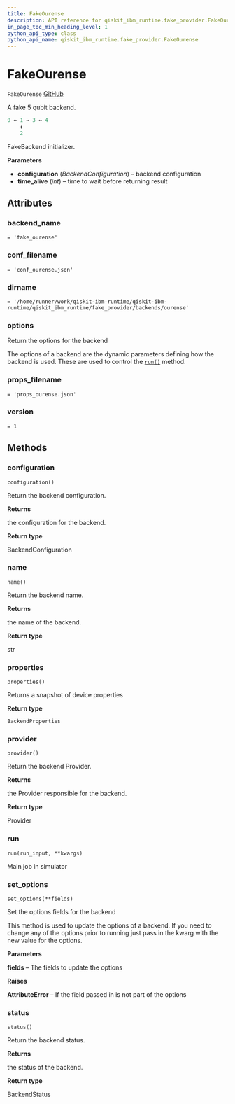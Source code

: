 ```yaml
---
title: FakeOurense
description: API reference for qiskit_ibm_runtime.fake_provider.FakeOurense
in_page_toc_min_heading_level: 1
python_api_type: class
python_api_name: qiskit_ibm_runtime.fake_provider.FakeOurense
---
```


# FakeOurense

<span id="qiskit_ibm_runtime.fake_provider.FakeOurense" />

`FakeOurense` [GitHub](https://github.com/qiskit/qiskit-ibm-runtime/tree/stable/0.19/qiskit_ibm_runtime/fake_provider/backends/ourense/fake_ourense.py "view source code")

A fake 5 qubit backend.

```python
0 ↔ 1 ↔ 3 ↔ 4
    ↕
    2
```

FakeBackend initializer.

**Parameters**

*   **configuration** (*BackendConfiguration*) – backend configuration
*   **time\_alive** (*int*) – time to wait before returning result

## Attributes

<span id="qiskit_ibm_runtime.fake_provider.FakeOurense.backend_name" />

### backend\_name

`= 'fake_ourense'`

<span id="qiskit_ibm_runtime.fake_provider.FakeOurense.conf_filename" />

### conf\_filename

`= 'conf_ourense.json'`

<span id="qiskit_ibm_runtime.fake_provider.FakeOurense.dirname" />

### dirname

`= '/home/runner/work/qiskit-ibm-runtime/qiskit-ibm-runtime/qiskit_ibm_runtime/fake_provider/backends/ourense'`

<span id="qiskit_ibm_runtime.fake_provider.FakeOurense.options" />

### options

Return the options for the backend

The options of a backend are the dynamic parameters defining how the backend is used. These are used to control the [`run()`](#qiskit_ibm_runtime.fake_provider.FakeOurense.run "qiskit_ibm_runtime.fake_provider.FakeOurense.run") method.

<span id="qiskit_ibm_runtime.fake_provider.FakeOurense.props_filename" />

### props\_filename

`= 'props_ourense.json'`

<span id="qiskit_ibm_runtime.fake_provider.FakeOurense.version" />

### version

`= 1`

## Methods

### configuration

<span id="qiskit_ibm_runtime.fake_provider.FakeOurense.configuration" />

`configuration()`

Return the backend configuration.

**Returns**

the configuration for the backend.

**Return type**

BackendConfiguration

### name

<span id="qiskit_ibm_runtime.fake_provider.FakeOurense.name" />

`name()`

Return the backend name.

**Returns**

the name of the backend.

**Return type**

str

### properties

<span id="qiskit_ibm_runtime.fake_provider.FakeOurense.properties" />

`properties()`

Returns a snapshot of device properties

**Return type**

`BackendProperties`

### provider

<span id="qiskit_ibm_runtime.fake_provider.FakeOurense.provider" />

`provider()`

Return the backend Provider.

**Returns**

the Provider responsible for the backend.

**Return type**

Provider

### run

<span id="qiskit_ibm_runtime.fake_provider.FakeOurense.run" />

`run(run_input, **kwargs)`

Main job in simulator

### set\_options

<span id="qiskit_ibm_runtime.fake_provider.FakeOurense.set_options" />

`set_options(**fields)`

Set the options fields for the backend

This method is used to update the options of a backend. If you need to change any of the options prior to running just pass in the kwarg with the new value for the options.

**Parameters**

**fields** – The fields to update the options

**Raises**

**AttributeError** – If the field passed in is not part of the options

### status

<span id="qiskit_ibm_runtime.fake_provider.FakeOurense.status" />

`status()`

Return the backend status.

**Returns**

the status of the backend.

**Return type**

BackendStatus

